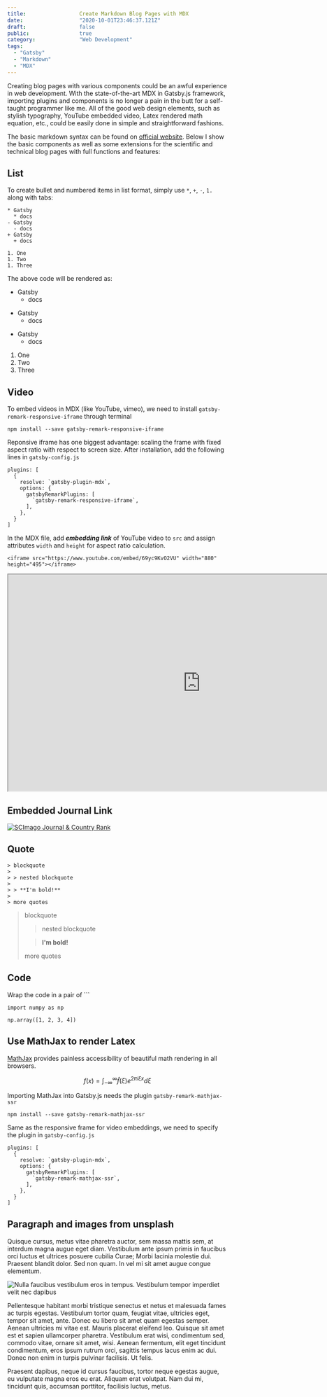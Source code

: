 ```yaml
---
title:                 Create Markdown Blog Pages with MDX
date:                  "2020-10-01T23:46:37.121Z"
draft:                 false
public:                true
category:              "Web Development"
tags:
  - "Gatsby"
  - "Markdown"
  - "MDX"
---
```


Creating blog pages with various components could be an awful experience in web development. With the state-of-the-art MDX in Gatsby.js framework, importing plugins and components is no longer a pain in the butt for a self-taught programmer like me. All of the good web design elements, such as stylish typography, YouTube embedded video, Latex rendered math equation, etc., could be easily done in simple and straightforward fashions.

The basic markdown syntax can be found on [official website]([Markdown](https://www.markdownguide.org/basic-syntax/)
). Below I show the basic components as well as some extensions for the scientific and technical blog pages with full functions and features:

## List

To create bullet and numbered items in list format, simply use `*`, `+`, `-`, `1.` along with tabs:

```
* Gatsby
  * docs
- Gatsby
  - docs
+ Gatsby
  + docs

1. One
1. Two
1. Three
```
The above code will be rendered as:

* Gatsby
  * docs
- Gatsby
  - docs
+ Gatsby
  + docs

1. One
1. Two
1. Three

## Video

To embed videos in MDX (like YouTube, vimeo), we need to install `gatsby-remark-responsive-iframe` through terminal
```
npm install --save gatsby-remark-responsive-iframe
```
Reponsive iframe has one biggest advantage: scaling the frame with fixed aspect ratio with respect to screen size. After installation, add the following lines in `gatsby-config.js`
```
plugins: [
  {
    resolve: `gatsby-plugin-mdx`,
    options: {
      gatsbyRemarkPlugins: [
        `gatsby-remark-responsive-iframe`,
      ],
    },
  }
]
```
In the MDX file, add ***embedding link*** of YouTube video to `src` and assign attributes `width` and `height` for aspect ratio calculation.
```
<iframe src="https://www.youtube.com/embed/69yc9KvO2VU" width="880" height="495"></iframe>
```

<iframe src="https://www.youtube.com/embed/69yc9KvO2VU" width="880" height="495"></iframe>

## Embedded Journal Link

<a href="https://www.scimagojr.com/journalsearch.php?q=23833&amp;tip=sid&amp;exact=no" title="SCImago Journal &amp; Country Rank"><img border="0" src="https://www.scimagojr.com/journal_img.php?id=23833" alt="SCImago Journal &amp; Country Rank"  /></a>


## Quote

```
> blockquote
>
> > nested blockquote
>
> > **I'm bold!**
>
> more quotes
```

> blockquote
>
> > nested blockquote
>
> > **I'm bold!**
>
> more quotes

## Code

Wrap the code in a pair of  \`\`\`

```
import numpy as np

np.array([1, 2, 3, 4])
```

## Use MathJax to render Latex

[MathJax](https://www.mathjax.org/) provides painless accessibility of beautiful math rendering in all browsers.

$$
\begin{equation}
f(x) = \int_{-\infty}^\infty \hat f(\xi) e^{2 \pi i \xi x} d\xi
\end{equation}
$$

Importing MathJax into Gatsby.js needs the plugin `gatsby-remark-mathjax-ssr`

```
npm install --save gatsby-remark-mathjax-ssr
```
Same as the responsive frame for video embeddings, we need to specify the plugin in `gatsby-config.js`
```
plugins: [
  {
    resolve: `gatsby-plugin-mdx`,
    options: {
      gatsbyRemarkPlugins: [
        `gatsby-remark-mathjax-ssr`,
      ],
    },
  }
]
```

## Paragraph and images from unsplash

Quisque cursus, metus vitae pharetra auctor, sem massa mattis sem, at interdum magna augue eget diam. Vestibulum ante ipsum primis in faucibus orci luctus et ultrices posuere cubilia Curae; Morbi lacinia molestie dui. Praesent blandit dolor. Sed non quam. In vel mi sit amet augue congue elementum.

![Nulla faucibus vestibulum eros in tempus. Vestibulum tempor imperdiet velit nec dapibus](https://source.unsplash.com/collection/1353730/1600x900)

Pellentesque habitant morbi tristique senectus et netus et malesuada fames ac turpis egestas. Vestibulum tortor quam, feugiat vitae, ultricies eget, tempor sit amet, ante. Donec eu libero sit amet quam egestas semper. Aenean ultricies mi vitae est. Mauris placerat eleifend leo. Quisque sit amet est et sapien ullamcorper pharetra. Vestibulum erat wisi, condimentum sed, commodo vitae, ornare sit amet, wisi. Aenean fermentum, elit eget tincidunt condimentum, eros ipsum rutrum orci, sagittis tempus lacus enim ac dui. Donec non enim in turpis pulvinar facilisis. Ut felis.

Praesent dapibus, neque id cursus faucibus, tortor neque egestas augue, eu vulputate magna eros eu erat. Aliquam erat volutpat. Nam dui mi, tincidunt quis, accumsan porttitor, facilisis luctus, metus.
